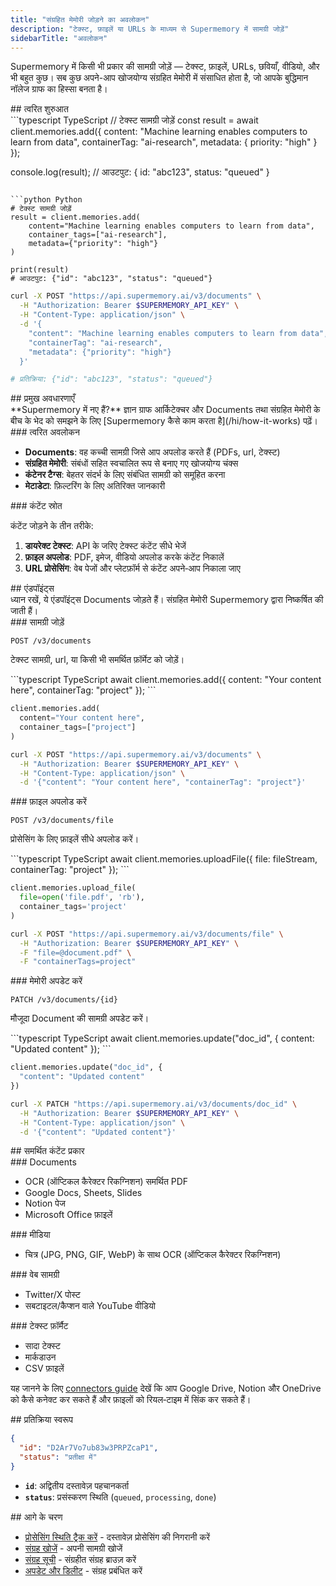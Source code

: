 ```yaml
---
title: "संग्रहित मेमोरी जोड़ने का अवलोकन"
description: "टेक्स्ट, फ़ाइलें या URLs के माध्यम से Supermemory में सामग्री जोड़ें"
sidebarTitle: "अवलोकन"
---
```


Supermemory में किसी भी प्रकार की सामग्री जोड़ें — टेक्स्ट, फ़ाइलें, URLs, छवियाँ, वीडियो, और भी बहुत कुछ। सब कुछ अपने-आप खोजयोग्य संग्रहित मेमोरी में संसाधित होता है, जो आपके बुद्धिमान नॉलेज ग्राफ का हिस्सा बनता है।

<div id="quick-start">
  ## त्वरित शुरुआत
</div>

<CodeGroup>
  ```typescript TypeScript
  // टेक्स्ट सामग्री जोड़ें
  const result = await client.memories.add({
    content: "Machine learning enables computers to learn from data",
    containerTag: "ai-research",
    metadata: { priority: "high" }
  });

  console.log(result);
  // आउटपुट: { id: "abc123", status: "queued" }
  ```

  ```python Python
  # टेक्स्ट सामग्री जोड़ें
  result = client.memories.add(
      content="Machine learning enables computers to learn from data",
      container_tags=["ai-research"],
      metadata={"priority": "high"}
  )

  print(result)
  # आउटपुट: {"id": "abc123", "status": "queued"}
  ```

  ```bash cURL
  curl -X POST "https://api.supermemory.ai/v3/documents" \
    -H "Authorization: Bearer $SUPERMEMORY_API_KEY" \
    -H "Content-Type: application/json" \
    -d '{
      "content": "Machine learning enables computers to learn from data",
      "containerTag": "ai-research",
      "metadata": {"priority": "high"}
    }'

  # प्रतिक्रिया: {"id": "abc123", "status": "queued"}
  ```
</CodeGroup>

<div id="key-concepts">
  ## प्रमुख अवधारणाएँ
</div>

<Note>
  **Supermemory में नए हैं?** ज्ञान ग्राफ आर्किटेक्चर और Documents तथा संग्रहित मेमोरी के बीच के भेद को समझने के लिए [Supermemory कैसे काम करता है](/hi/how-it-works) पढ़ें।
</Note>

<div id="quick-overview">
  ### त्वरित अवलोकन
</div>

* **Documents**: वह कच्ची सामग्री जिसे आप अपलोड करते हैं (PDFs, url, टेक्स्ट)
* **संग्रहित मेमोरी**: संबंधों सहित स्वचालित रूप से बनाए गए खोजयोग्य चंक्स
* **कंटेनर टैग्स**: बेहतर संदर्भ के लिए संबंधित सामग्री को समूहित करना
* **मेटाडेटा**: फ़िल्टरिंग के लिए अतिरिक्त जानकारी

<div id="content-sources">
  ### कंटेंट स्रोत
</div>

कंटेंट जोड़ने के तीन तरीके:

1. **डायरेक्ट टेक्स्ट**: API के जरिए टेक्स्ट कंटेंट सीधे भेजें
2. **फ़ाइल अपलोड**: PDF, इमेज, वीडियो अपलोड करके कंटेंट निकालें
3. **URL प्रोसेसिंग**: वेब पेजों और प्लेटफ़ॉर्म से कंटेंट अपने‑आप निकाला जाए

<div id="endpoints">
  ## एंडपॉइंट्स
</div>

<Warning>
  ध्यान रखें, ये एंडपॉइंट्स Documents जोड़ते हैं। संग्रहित मेमोरी Supermemory द्वारा निष्कर्षित की जाती हैं।
</Warning>

<div id="add-content">
  ### सामग्री जोड़ें
</div>

`POST /v3/documents`

टेक्स्ट सामग्री, url, या किसी भी समर्थित फ़ॉर्मेट को जोड़ें।

<CodeGroup>
  ```typescript TypeScript
  await client.memories.add({
    content: "Your content here",
    containerTag: "project"
  });
  ```

  ```python Python
  client.memories.add(
    content="Your content here",
    container_tags=["project"]
  )
  ```

  ```bash cURL
  curl -X POST "https://api.supermemory.ai/v3/documents" \
    -H "Authorization: Bearer $SUPERMEMORY_API_KEY" \
    -H "Content-Type: application/json" \
    -d '{"content": "Your content here", "containerTag": "project"}'
  ```
</CodeGroup>

<div id="upload-file">
  ### फ़ाइल अपलोड करें
</div>

`POST /v3/documents/file`

प्रोसेसिंग के लिए फ़ाइलें सीधे अपलोड करें।

<CodeGroup>
  ```typescript TypeScript
  await client.memories.uploadFile({
    file: fileStream,
    containerTag: "project"
  });
  ```

  ```python Python
  client.memories.upload_file(
    file=open('file.pdf', 'rb'),
    container_tags='project'
  )
  ```

  ```bash cURL
  curl -X POST "https://api.supermemory.ai/v3/documents/file" \
    -H "Authorization: Bearer $SUPERMEMORY_API_KEY" \
    -F "file=@document.pdf" \
    -F "containerTags=project"
  ```
</CodeGroup>

<div id="update-memory">
  ### मेमोरी अपडेट करें
</div>

`PATCH /v3/documents/{id}`

मौजूदा Document की सामग्री अपडेट करें।

<CodeGroup>
  ```typescript TypeScript
  await client.memories.update("doc_id", {
    content: "Updated content"
  });
  ```

  ```python Python
  client.memories.update("doc_id", {
    "content": "Updated content"
  })
  ```

  ```bash cURL
  curl -X PATCH "https://api.supermemory.ai/v3/documents/doc_id" \
    -H "Authorization: Bearer $SUPERMEMORY_API_KEY" \
    -H "Content-Type: application/json" \
    -d '{"content": "Updated content"}'
  ```
</CodeGroup>

<div id="supported-content-types">
  ## समर्थित कंटेंट प्रकार
</div>

<div id="documents">
  ### Documents
</div>

* OCR (ऑप्टिकल कैरेक्टर रिकग्निशन) समर्थित PDF
* Google Docs, Sheets, Slides
* Notion पेज
* Microsoft Office फ़ाइलें

<div id="media">
  ### मीडिया
</div>

* चित्र (JPG, PNG, GIF, WebP) के साथ OCR (ऑप्टिकल कैरेक्टर रिकग्निशन)

<div id="web-content">
  ### वेब सामग्री
</div>

* Twitter/X पोस्ट
* सबटाइटल/कैप्शन वाले YouTube वीडियो

<div id="text-formats">
  ### टेक्स्ट फ़ॉर्मैट
</div>

* सादा टेक्स्ट
* मार्कडाउन
* CSV फ़ाइलें

<Note> यह जानने के लिए [connectors guide](/hi/connectors/overview) देखें कि आप Google Drive, Notion और OneDrive को कैसे कनेक्ट कर सकते हैं और फ़ाइलों को रियल‑टाइम में सिंक कर सकते हैं। </Note>

<div id="response-format">
  ## प्रतिक्रिया स्वरूप
</div>

```json
{
  "id": "D2Ar7Vo7ub83w3PRPZcaP1",
  "status": "प्रतीक्षा में"
}
```

* **`id`**: अद्वितीय दस्तावेज़ पहचानकर्ता
* **`status`**: प्रसंस्करण स्थिति (`queued`, `processing`, `done`)

<div id="next-steps">
  ## आगे के चरण
</div>

* [प्रोसेसिंग स्थिति ट्रैक करें](/hi/api/track-progress) - दस्तावेज़ प्रोसेसिंग की निगरानी करें
* [संग्रह खोजें](/hi/search/overview) - अपनी सामग्री खोजें
* [संग्रह सूची](/hi/list-memories/overview) - संग्रहीत संग्रह ब्राउज़ करें
* [अपडेट और डिलीट](/hi/update-delete-memories/overview) - संग्रह प्रबंधित करें